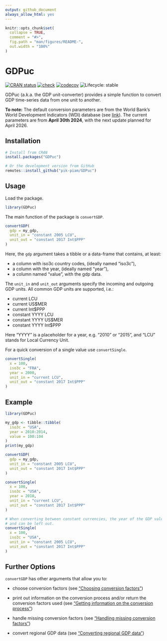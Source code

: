 ```yaml
---
output: github_document
always_allow_html: yes
---
```


<!-- README.md is generated from README.Rmd. Please edit that file -->

```r
knitr::opts_chunk$set(
  collapse = TRUE,
  comment = "#>",
  fig.path = "man/figures/README-",
  out.width = "100%"
)
```

# GDPuc

<!-- badges: start -->

[![CRAN status](https://www.r-pkg.org/badges/version/GDPuc)](https://CRAN.R-project.org/package=GDPuc) [![check](https://github.com/pik-piam/GDPuc/actions/workflows/check.yaml/badge.svg)](https://github.com/pik-piam/GDPuc/actions/workflows/check.yaml) 
[![codecov](https://codecov.io/gh/pik-piam/GDPuc/branch/main/graph/badge.svg?token=3GHXFQXARX)](https://app.codecov.io/gh/pik-piam/GDPuc) 
![Lifecycle: stable](https://img.shields.io/badge/lifecycle-stable-brightgreen.svg)
<!-- badges: end -->

GDPuc (a.k.a. the GDP unit-converter) provides a simple function to convert GDP time-series data from one unit to another.

**To note:** The default conversion parameters are from the World Bank's World Development Indicators (WDI) database (see [link](https://databank.worldbank.org/source/world-development-indicators)). The current parameters are from **April 30th 2024**, with the next update planned for April 2026.

## Installation

```r
# Install from CRAN
install.packages("GDPuc")

# Or the development version from GitHub
remotes::install_github("pik-piam/GDPuc")
```

## Usage

Load the package.

```r
library(GDPuc)
```

The main function of the package is `convertGDP`.

```r
convertGDP(
  gdp = my_gdp,
  unit_in = "constant 2005 LCU",
  unit_out = "constant 2017 Int$PPP"
)
```

Here, the `gdp` argument takes a tibble or a data-frame that contains, at least:

-   a column with iso3c country codes, (ideally named "iso3c"),
-   a column with the year, (ideally named "year"),
-   a column named "value", with the gdp data.

The `unit_in` and `unit_out` arguments specify the incoming and outgoing GDP units. All common GDP units are supported, i.e.:

-   current LCU
-   current US$MER
-   current Int$PPP
-   constant YYYY LCU
-   constant YYYY US$MER
-   constant YYYY Int$PPP

Here "YYYY" is a placeholder for a year, e.g. "2010" or "2015", and "LCU" stands for Local Currency Unit.

For a quick conversion of a single value use `convertSingle`.

```r
convertSingle(
  x = 100,
  iso3c = "FRA",
  year = 2000,
  unit_in = "current LCU",
  unit_out = "constant 2017 Int$PPP"
)
```


## Example

```r
library(GDPuc)

my_gdp <- tibble::tibble(
  iso3c = "USA",
  year = 2010:2014,
  value = 100:104
)
print(my_gdp)

convertGDP(
  gdp = my_gdp,
  unit_in = "constant 2005 LCU",
  unit_out = "constant 2017 Int$PPP"
)

convertSingle(
  x = 100,
  iso3c = "USA",
  year = 2010,
  unit_in = "current LCU",
  unit_out = "constant 2017 Int$PPP"
)

# When converting between constant currencies, the year of the GDP value is not important,
# and can be left out.
convertSingle(
  x = 100,
  iso3c = "USA",
  unit_in = "constant 2005 LCU",
  unit_out = "constant 2017 Int$PPP"
)
```

## Further Options

`convertGDP` has other arguments that allow you to:

-   choose conversion factors (see ["Choosing conversion factors"](https://pik-piam.github.io/GDPuc/articles/source.html))

-   print out information on the conversion process and/or return the conversion factors used (see ["Getting information on the conversion process"](https://pik-piam.github.io/GDPuc/articles/verbose.html))

-   handle missing conversion factors (see ["Handling missing conversion factors"](https://pik-piam.github.io/GDPuc/articles/handle_NAs.html))

-   convert regional GDP data (see ["Converting regional GDP data"](https://pik-piam.github.io/GDPuc/articles/with_regions.html))
